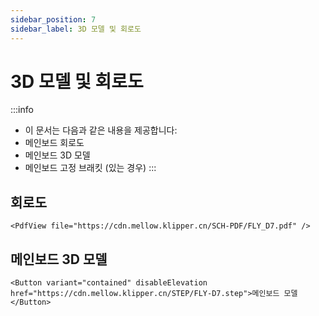 ```yaml
---
sidebar_position: 7
sidebar_label: 3D 모델 및 회로도
---
```




# 3D 모델 및 회로도


:::info
* 이 문서는 다음과 같은 내용을 제공합니다:
* 메인보드 회로도
* 메인보드 3D 모델
* 메인보드 고정 브래킷 (있는 경우)
:::

## 회로도

    <PdfView file="https://cdn.mellow.klipper.cn/SCH-PDF/FLY_D7.pdf" />


## 메인보드 3D 모델

    <Button variant="contained" disableElevation href="https://cdn.mellow.klipper.cn/STEP/FLY-D7.step">메인보드 모델</Button>

